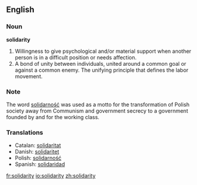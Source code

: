 ==English==

===Noun===
'''solidarity'''
# Willingness to give psychological and/or material support when another person is in a difficult position or needs affection.
# A bond of unity between individuals, united around a common goal or against a common enemy.  The unifying principle that defines the labor movement.

===Note===
The word [[solidarność]] was used as a motto for the transformation of Polish society away from Communism and government secrecy to a government founded by and for the working class.

===Translations===
*Catalan: [[solidaritat]]
*Danish: [[solidaritet]]
*Polish: [[solidarność]]
*Spanish: [[solidaridad]]

[[fr:solidarity]]
[[io:solidarity]]
[[zh:solidarity]]